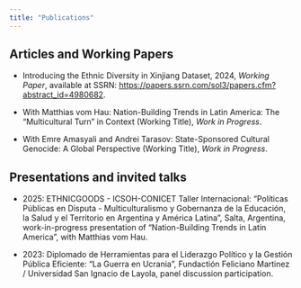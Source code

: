 ```yaml
---
title: "Publications"
---
```


## Articles and Working Papers

- Introducing the Ethnic Diversity in Xinjiang Dataset, 2024, *Working Paper*, available at SSRN: <https://papers.ssrn.com/sol3/papers.cfm?abstract_id=4980682>.

- With Matthias vom Hau: Nation-Building Trends in Latin America: The "Multicultural Turn" in Context (Working Title), *Work in Progress*.

- With Emre Amasyali and Andrei Tarasov: State-Sponsored Cultural Genocide: A Global Perspective (Working Title), *Work in Progress*.


## Presentations and invited talks

-   2025: ETHNICGOODS - ICSOH-CONICET Taller Internacional: "Políticas Públicas en Disputa - Multiculturalismo y Gobernanza de la Educación, la Salud y el Territorio en Argentina y América Latina", Salta, Argentina, work-in-progress presentation of "Nation-Building Trends in Latin America", with Matthias vom Hau.

-   2023: Diplomado de Herramientas para el Liderazgo Político y la Gestión Pública Eficiente: "La Guerra en Ucrania",  Fundactión Feliciano Martinez / Universidad San Ignacio de Layola, panel discussion participation.
